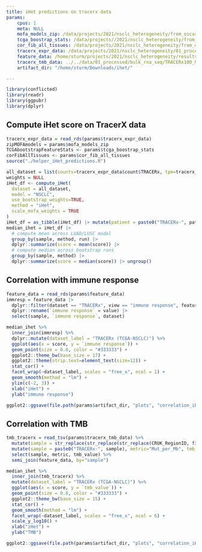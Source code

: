 ```yaml
---
title: iHet predictions on tracerx data
params:
    cpus: 1
    meta: NULL
    mofa_models_zip: /data/projects/2021/nsclc_heterogeneity/from_oscar/MOFA_out.zip # zip file containing the MOFA models
    tcga_boostrap_stats: /data/projects//2021/nsclc_heterogeneity/from_oscar/TCGA_bootstrap_features_stats.rds  # TCGA overall mean and standard deviation
    cor_fib_all_tissues: /data/projects/2021/nsclc_heterogeneity/from_oscar/correlation_features_fibroblasts_all_tissues.RDS # - Easier features correlated with imaging features
    tracerx_expr_data: /data/projects/2021/nsclc_heterogeneity/01_processed/bulk_rna_seq/TRACERx_expr_data.rds
    feature_data: /home/sturm/projects/2021/nsclc_heterogeneity/results/10_mofa/12_prepare_mofa_data/artifacts/data_all_tidy.rds
    tracerx_tmb_data: ../../data/01_processed/bulk_rna_seq/TRACERx100_Mut_per_Mb.tsv
    artifact_dir: "/home/sturm/Downloads/ihet/"

---
```


```r
library(conflicted)
library(readr)
library(ggpubr)
library(dplyr)
```

## Compute iHet score on TracerX data
```r
tracerx_expr_data = read_rds(params$tracerx_expr_data)
zipMOFAmodels = params$mofa_models_zip
TCGAbootstrapFeatureStats <- params$tcga_boostrap_stats
corFibAllTissues <- params$cor_fib_all_tissues
source("./helper_iHet_predictions.R")

all_dataset = list(counts=tracerx_expr_data$count$TRACERx, tpm=tracerx_expr_data$tpm$TRACERx)
weights = NULL
iHet_df <- compute_iHet(
  dataset = all_dataset, 
  model = "NSCLC", 
  use_bootstrap_weights=TRUE, 
  method = "iHet", 
  scale_mofa_weights = TRUE
)
iHet_df = as_tibble(iHet_df) |> mutate(patient = paste0("TRACERx-", patient)) |> dplyr::rename(sample=patient)
median_ihet = iHet_df |> 
  # compute mean across LUAD/LUSC model
  group_by(sample, method, run) |>
  dplyr::summarize(score = mean(score)) |>
  # compute median across bootstrap runs 
  group_by(sample, method) |> 
  dplyr::summarize(score = median(score)) |> ungroup()
```

## Correlation with immune response

```r
feature_data = read_rds(params$feature_data)
immresp = feature_data |> 
  dplyr::filter(dataset == "TRACERx", view == "immune response", feature == "response") |>
  dplyr::rename(`immune response` = value) |> 
  select(sample, `immune response`, dataset)

median_ihet %>%
  inner_join(immresp) %>%
  dplyr::mutate(dataset_label = "TRACERx (TCGA-NSCLC)") %>%
  ggplot(aes(x = score, y = `immune response`)) +
  geom_point(size = 0.8, color = "#333333") +
  ggplot2::theme_bw(base_size = 17) +
  ggplot2::theme(strip.text=element_text(size=12)) +
  stat_cor() +
  facet_wrap(~dataset_label, scales = "free_x", ncol = 1) +
  geom_smooth(method = "lm") +
  ylim(c(-2, 3)) +
  xlab("iHet") + 
  ylab("immune response")

ggplot2::ggsave(file.path(params$artifact_dir, "plots", "correlation_iHet_computed_immune_response_tracerx.svg"), device = svg)

```

## Correlation with TMB
```r
tmb_tracerx = read_tsv(params$tracerx_tmb_data) %>%
  mutate(sample = str_replace(str_replace(str_replace(CRUK_RegionID, fixed("SU_"), ""), fixed(":"), "_"), "T\\d\\.", "")) %>%
  mutate(sample = paste0("TRACERx-", sample), metric="Mut_per_Mb", tmb_value=TMBperMb) %>%
  select(sample, metric, tmb_value) %>%
  semi_join(feature_data, by="sample")

median_ihet %>%
  inner_join(tmb_tracerx) %>%
  mutate(dataset_label = "TRACERx (TCGA-NSCLC)") %>%
  ggplot(aes(x = score, y = `tmb_value`)) +
  geom_point(size = 0.8, color = "#333333") +
  ggplot2::theme_bw(base_size = 15) +
  stat_cor() +
  geom_smooth(method = "lm") +
  facet_wrap(~dataset_label, scales = "free_x", ncol = 6) +
  scale_y_log10() +
  xlab("iHet") +
  ylab("TMB")

ggplot2::ggsave(file.path(params$artifact_dir, "plots", "correlation_iHet_computed_tmb_tracerx.svg"), device = svg)

```

